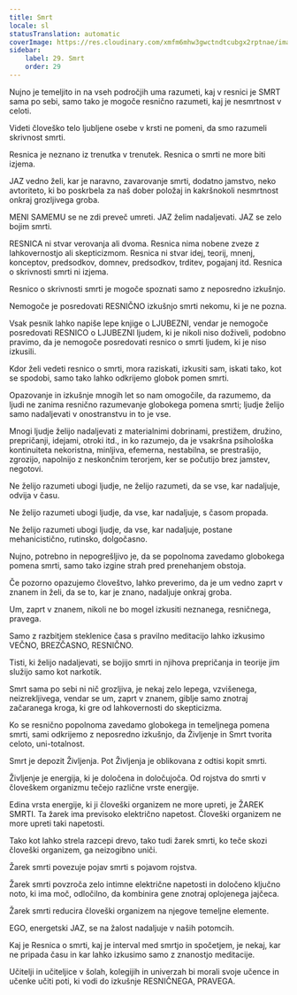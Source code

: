 ```yaml
---
title: Smrt
locale: sl
statusTranslation: automatic
coverImage: https://res.cloudinary.com/xmfm6mhw3gwctndtcubgx2rptnae/image/upload/v1740337243/small_cover_educacion_fundamental_a051170f1c.webp
sidebar:
    label: 29. Smrt
    order: 29
---
```

Nujno je temeljito in na vseh področjih uma razumeti, kaj v resnici je SMRT sama po sebi, samo tako je mogoče resnično razumeti, kaj je nesmrtnost v celoti.

Videti človeško telo ljubljene osebe v krsti ne pomeni, da smo razumeli skrivnost smrti.

Resnica je neznano iz trenutka v trenutek. Resnica o smrti ne more biti izjema.

JAZ vedno želi, kar je naravno, zavarovanje smrti, dodatno jamstvo, neko avtoriteto, ki bo poskrbela za naš dober položaj in kakršnokoli nesmrtnost onkraj grozljivega groba.

MENI SAMEMU se ne zdi preveč umreti. JAZ želim nadaljevati. JAZ se zelo bojim smrti.

RESNICA ni stvar verovanja ali dvoma. Resnica nima nobene zveze z lahkovernostjo ali skepticizmom. Resnica ni stvar idej, teorij, mnenj, konceptov, predsodkov, domnev, predsodkov, trditev, pogajanj itd. Resnica o skrivnosti smrti ni izjema.

Resnico o skrivnosti smrti je mogoče spoznati samo z neposredno izkušnjo.

Nemogoče je posredovati RESNIČNO izkušnjo smrti nekomu, ki je ne pozna.

Vsak pesnik lahko napiše lepe knjige o LJUBEZNI, vendar je nemogoče posredovati RESNICO o LJUBEZNI ljudem, ki je nikoli niso doživeli, podobno pravimo, da je nemogoče posredovati resnico o smrti ljudem, ki je niso izkusili.

Kdor želi vedeti resnico o smrti, mora raziskati, izkusiti sam, iskati tako, kot se spodobi, samo tako lahko odkrijemo globok pomen smrti.

Opazovanje in izkušnje mnogih let so nam omogočile, da razumemo, da ljudi ne zanima resnično razumevanje globokega pomena smrti; ljudje želijo samo nadaljevati v onostranstvu in to je vse.

Mnogi ljudje želijo nadaljevati z materialnimi dobrinami, prestižem, družino, prepričanji, idejami, otroki itd., in ko razumejo, da je vsakršna psihološka kontinuiteta nekoristna, minljiva, efemerna, nestabilna, se prestrašijo, zgrozijo, napolnijo z neskončnim terorjem, ker se počutijo brez jamstev, negotovi.

Ne želijo razumeti ubogi ljudje, ne želijo razumeti, da se vse, kar nadaljuje, odvija v času.

Ne želijo razumeti ubogi ljudje, da vse, kar nadaljuje, s časom propada.

Ne želijo razumeti ubogi ljudje, da vse, kar nadaljuje, postane mehanicistično, rutinsko, dolgočasno.

Nujno, potrebno in nepogrešljivo je, da se popolnoma zavedamo globokega pomena smrti, samo tako izgine strah pred prenehanjem obstoja.

Če pozorno opazujemo človeštvo, lahko preverimo, da je um vedno zaprt v znanem in želi, da se to, kar je znano, nadaljuje onkraj groba.

Um, zaprt v znanem, nikoli ne bo mogel izkusiti neznanega, resničnega, pravega.

Samo z razbitjem steklenice časa s pravilno meditacijo lahko izkusimo VEČNO, BREZČASNO, RESNIČNO.

Tisti, ki želijo nadaljevati, se bojijo smrti in njihova prepričanja in teorije jim služijo samo kot narkotik.

Smrt sama po sebi ni nič grozljiva, je nekaj zelo lepega, vzvišenega, neizrekljivega, vendar se um, zaprt v znanem, giblje samo znotraj začaranega kroga, ki gre od lahkovernosti do skepticizma.

Ko se resnično popolnoma zavedamo globokega in temeljnega pomena smrti, sami odkrijemo z neposredno izkušnjo, da Življenje in Smrt tvorita celoto, uni-totalnost.

Smrt je depozit Življenja. Pot Življenja je oblikovana z odtisi kopit smrti.

Življenje je energija, ki je določena in določujoča. Od rojstva do smrti v človeškem organizmu tečejo različne vrste energije.

Edina vrsta energije, ki ji človeški organizem ne more upreti, je ŽAREK SMRTI. Ta žarek ima previsoko električno napetost. Človeški organizem ne more upreti taki napetosti.

Tako kot lahko strela razcepi drevo, tako tudi žarek smrti, ko teče skozi človeški organizem, ga neizogibno uniči.

Žarek smrti povezuje pojav smrti s pojavom rojstva.

Žarek smrti povzroča zelo intimne električne napetosti in določeno ključno noto, ki ima moč, odločilno, da kombinira gene znotraj oplojenega jajčeca.

Žarek smrti reducira človeški organizem na njegove temeljne elemente.

EGO, energetski JAZ, se na žalost nadaljuje v naših potomcih.

Kaj je Resnica o smrti, kaj je interval med smrtjo in spočetjem, je nekaj, kar ne pripada času in kar lahko izkusimo samo z znanostjo meditacije.

Učitelji in učiteljice v šolah, kolegijih in univerzah bi morali svoje učence in učenke učiti poti, ki vodi do izkušnje RESNIČNEGA, PRAVEGA.

